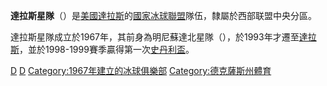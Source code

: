 {{update|time=2013-12-05T16:17:06+00:00}}
{{NHL team |
   color1 = white|
   color2 = #005837|
   name = 達拉斯星隊|
    chinese_name = Dallas Stars|
   logo = [[File:DallasStars.gif|File:DallasStars.gif]] |
   conference = [[西部联盟|西部联盟]]|
   division = [[中央分區|中央分區]] |
   founded = 1967年 |
   arena = [[美國航空中心|美國航空中心]]|
   city = [[美國|美國]][[德薩斯州|德薩斯州]][[達拉斯|達拉斯]] |
   colors = 綠、金、黑|
   manager = Jim Nill|
   coach = Lindy Ruff |
   captain = Jamie Benn|
   owner = Tom Gaglardi|
   championships = 1次|
 }}
'''達拉斯星隊'''（'''{{lang|en|Dallas Stars}}'''）是[[美國|美國]][[達拉斯|達拉斯]]的[[國家冰球聯盟|國家冰球聯盟]]隊伍，隸屬於西部联盟中央分區。

達拉斯星隊成立於1967年，其前身為明尼蘇達北星隊（{{lang|en|Minnesota North Stars}}），於1993年才遷至[[達拉斯|達拉斯]]，並於1998-1999賽季贏得第一次[[史丹利盃|史丹利盃]]。


{{NHL}}
{{sport-stub}}
[[Category:國家冰球聯盟球隊|D]]
[[Category:達拉斯|D]]
[[Category:1967年建立的冰球俱樂部|Category:1967年建立的冰球俱樂部]]
[[Category:德克薩斯州體育|Category:德克薩斯州體育]]